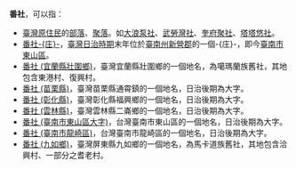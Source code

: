 '''番社'''，可以指： 
*[[臺灣原住民|臺灣原住民]]的[[部落|部落]]、[[聚落|聚落]]。如[[大浪泵社|大浪泵社]]、[[武勞灣社|武勞灣社]]、[[奎府聚社|奎府聚社]]、[[塔塔悠社|塔塔悠社]]。
*[[番社庄|番社-{庄}-]]，[[臺灣日治時期|臺灣日治時期]]末年位於[[臺南州|臺南州]][[新營郡|新營郡]]的一個-{庄}-，即今[[臺南市|臺南市]][[東山區_(臺南市)|東山區]]。
*[[番社_(宜蘭縣壯圍鄉)|番社 (宜蘭縣壯圍鄉)]]，臺灣宜蘭縣壯圍鄉的一個地名，為噶瑪蘭族舊社，其地包含東港村、復興村。
*[[番社_(苗栗縣)|番社 (苗栗縣)]]，臺灣苗栗縣通霄鎮的一個地名，日治後期為大字。
*[[番社_(彰化縣)|番社 (彰化縣)]]，臺灣彰化縣福興鄉的一個地名，日治後期為大字。
*[[番社_(雲林縣)|番社 (雲林縣)]]，臺灣雲林縣二崙鄉的一個地名，日治後期為大字。
*[[番社_(臺南市東山區大字)|番社 (臺南市東山區大字)]]，台灣臺南市東山區的一個地名，日治後期為大字。
*[[番社_(臺南市龍崎區)|番社 (臺南市龍崎區)]]，台灣臺南市龍崎區的一個地名，日治後期為大字。
*[[番社_(九如鄉)|番社 (九如鄉)]]，臺灣屏東縣九如鄉的一個地名，為馬卡道族舊社，其地包含洽興村、一部分之耆老村。
{{disambig|cat=台灣地名消歧義}}